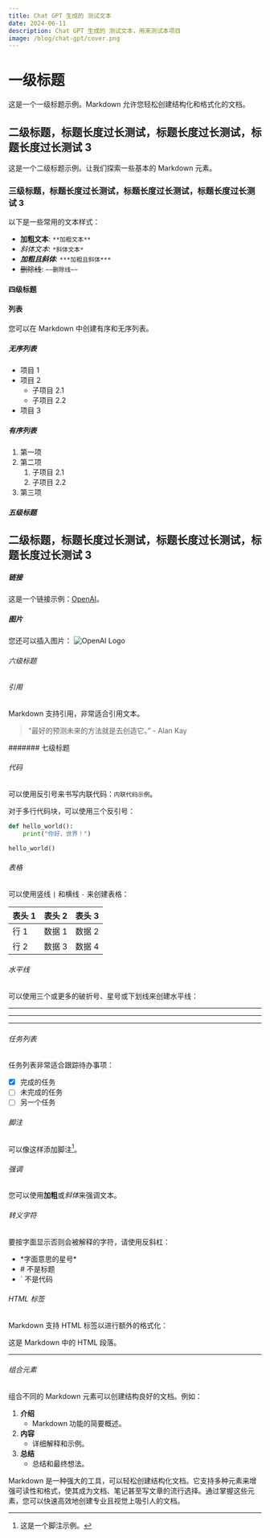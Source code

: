 ```yaml
---
title: Chat GPT 生成的 测试文本
date: 2024-06-11
description: Chat GPT 生成的 测试文本，用来测试本项目
image: /blog/chat-gpt/cover.png
---
```


# 一级标题

这是一个一级标题示例。Markdown 允许您轻松创建结构化和格式化的文档。

## 二级标题，标题长度过长测试，标题长度过长测试，标题长度过长测试 3

这是一个二级标题示例。让我们探索一些基本的 Markdown 元素。

### 三级标题，标题长度过长测试，标题长度过长测试，标题长度过长测试 3

以下是一些常用的文本样式：

- **加粗文本**: `**加粗文本**`
- _斜体文本_: `*斜体文本*`
- **_加粗且斜体_**: `***加粗且斜体***`
- ~~删除线~~: `~~删除线~~`

#### 四级标题

#### 列表

您可以在 Markdown 中创建有序和无序列表。

##### 无序列表

- 项目 1
- 项目 2
  - 子项目 2.1
  - 子项目 2.2
- 项目 3

##### 有序列表

1. 第一项
2. 第二项
   1. 子项目 2.1
   2. 子项目 2.2
3. 第三项

##### 五级标题
## 二级标题，标题长度过长测试，标题长度过长测试，标题长度过长测试 3

##### 链接

这是一个链接示例：[OpenAI](https://www.openai.com)。

##### 图片

您还可以插入图片：
![OpenAI Logo](https://www.openai.com/assets/images/openai-logo.svg)

###### 六级标题

###### 引用

Markdown 支持引用，非常适合引用文本。

> “最好的预测未来的方法就是去创造它。” - Alan Kay

####### 七级标题

###### 代码

可以使用反引号来书写内联代码：`内联代码示例`。

对于多行代码块，可以使用三个反引号：

```python
def hello_world():
    print("你好，世界！")

hello_world()
```

###### 表格

可以使用竖线 `|` 和横线 `-` 来创建表格：

| 表头 1 | 表头 2 | 表头 3 |
| ------ | ------ | ------ |
| 行 1   | 数据 1 | 数据 2 |
| 行 2   | 数据 3 | 数据 4 |

###### 水平线

可以使用三个或更多的破折号、星号或下划线来创建水平线：

---

---

---

###### 任务列表

任务列表非常适合跟踪待办事项：

- [x] 完成的任务
- [ ] 未完成的任务
- [ ] 另一个任务

###### 脚注

可以像这样添加脚注[^1]。

[^1]: 这是一个脚注示例。

###### 强调

您可以使用**加粗**或*斜体*来强调文本。

###### 转义字符

要按字面显示否则会被解释的字符，请使用反斜杠：

- \*字面意思的星号\*
- \# 不是标题
- \` 不是代码

###### HTML 标签

Markdown 支持 HTML 标签以进行额外的格式化：

<p>这是 Markdown 中的 HTML 段落。</p>

<hr />

###### 组合元素

组合不同的 Markdown 元素可以创建结构良好的文档。例如：

1. **介绍**
   - Markdown 功能的简要概述。
2. **内容**
   - 详细解释和示例。
3. **总结**
   - 总结和最终想法。

Markdown 是一种强大的工具，可以轻松创建结构化文档。它支持多种元素来增强可读性和格式，使其成为文档、笔记甚至写文章的流行选择。通过掌握这些元素，您可以快速高效地创建专业且视觉上吸引人的文档。
